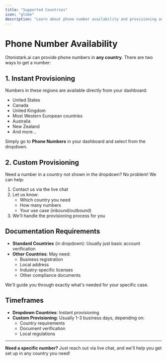 ```yaml
---
title: "Supported Countries"
icon: "globe"
description: "Learn about phone number availability and provisioning across different countries"
---
```


# Phone Number Availability

Otonistark.ai can provide phone numbers in **any country**. There are two ways to get a number:

## 1. Instant Provisioning

Numbers in these regions are available directly from your dashboard:

- United States
- Canada
- United Kingdom
- Most Western European countries
- Australia
- New Zealand
- And more...

Simply go to **Phone Numbers** in your dashboard and select from the dropdown.

## 2. Custom Provisioning

Need a number in a country not shown in the dropdown? No problem! We can help:

1. Contact us via the live chat
2. Let us know:
   - Which country you need
   - How many numbers
   - Your use case (inbound/outbound)
3. We'll handle the provisioning process for you

## Documentation Requirements

- **Standard Countries** (in dropdown): Usually just basic account verification
- **Other Countries**: May need:
  - Business registration
  - Local address
  - Industry-specific licenses
  - Other compliance documents

We'll guide you through exactly what's needed for your specific case.

## Timeframes

- **Dropdown Countries**: Instant provisioning
- **Custom Provisioning**: Usually 1-3 business days, depending on:
  - Country requirements
  - Document verification
  - Local regulations

---

**Need a specific number?** Just reach out via live chat, and we'll help you get set up in any country you need!
